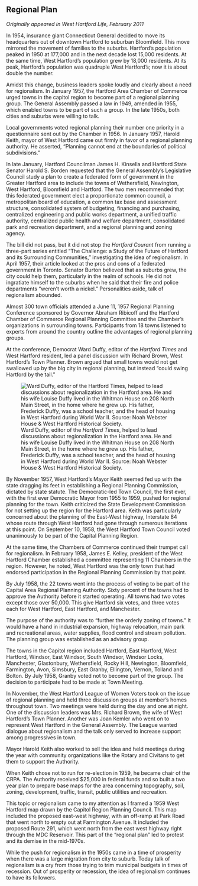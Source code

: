 ## Regional Plan {-}

*Originally appeared in West Hartford Life, February 2011*

In 1954, insurance giant Connecticut General decided to move its headquarters out of downtown Hartford to suburban Bloomfield. This move mirrored the movement of families to the suburbs. Hartford’s population peaked in 1950 at 177,000 and in the next decade lost 15,000 residents. At the same time, West Hartford’s population grew by 18,000 residents. At its peak, Hartford’s population was quadruple West Hartford’s; now it is about double the number.

Amidst this change, business leaders spoke loudly and clearly about a need for regionalism. In January 1957, the Hartford Area Chamber of Commerce urged towns in the capitol region to become part of a regional planning group. The General Assembly passed a law in 1949, amended in 1955, which enabled towns to be part of such a group. In the late 1950s, both cities and suburbs were willing to talk.

Local governments voted regional planning their number one priority in a questionnaire sent out by the Chamber in 1956. In January 1957, Harold Keith, mayor of West Hartford came out firmly in favor of a regional planning authority. He asserted, “Planning cannot end at the boundaries of political subdivisions.”

In late January, Hartford Councilman James H. Kinsella and Hartford State Senator Harold S. Borden requested that the General Assembly’s Legislative Council study a plan to create a federated form of government in the Greater Hartford area to include the towns of Wethersfield, Newington, West Hartford, Bloomfield and Hartford. The two men recommended that this federated government elect a proportionate common council, a metropolitan board of education, a common tax base and assessment structure, consolidated system of budgeting, financing and purchasing, centralized engineering and public works department, a unified traffic authority, centralized public health and welfare department, consolidated park and recreation department, and a regional planning and zoning agency.

The bill did not pass, but it did not stop the *Hartford Courant* from running a three-part series entitled “The Challenge: a Study of the Future of Hartford and its Surrounding Communities,” investigating the idea of regionalism. In April 1957, their article looked at the pros and cons of a federated government in Toronto. Senator Burton believed that as suburbs grew, the city could help them, particularly in the realm of schools. He did not ingratiate himself to the suburbs when he said that their fire and police departments “weren’t worth a nickel.” Personalities aside, talk of regionalism abounded.

Almost 300 town officials attended a June 11, 1957 Regional Planning Conference sponsored by Governor Abraham Ribicoff and the Hartford Chamber of Commerce Regional Planning Committee and the Chamber’s organizations in surrounding towns. Participants from 18 towns listened to experts from around the country outline the advantages of regional planning groups.

At the conference, Democrat Ward Duffy, editor of the *Hartford Times* and West Hartford resident, led a panel discussion with Richard Brown, West Hartford’s Town Planner. Brown argued that small towns would not get swallowed up by the big city in regional planning, but instead “could swing Hartford by the tail.”

![Ward Duffy, editor of the *Hartford Times*, helped to lead discussions about regionalization in the Hartford area. He and his wife Louise Duffy lived in the Whitman House on 208 North Main Street, in the home where he grew up. His father, Frederick Duffy, was a school teacher, and the head of housing in West Hartford during World War II. Source: Noah Webster House & West Hartford Historical Society.](images/09-ward-duffy-web.jpg)

By November 1957, West Hartford’s Mayor Keith seemed fed up with the state dragging its feet in establishing a Regional Planning Commission, dictated by state statute. The Democratic-led Town Council, the first ever, with the first ever Democratic Mayor from 1955 to 1959, pushed for regional planning for the town. Keith criticized the State Development Commission for not setting up the region for the Hartford area. Keith was particularly concerned about the planning of the East-West highway, Interstate 84 whose route through West Hartford had gone through numerous iterations at this point. On September 10, 1958, the West Hartford Town Council voted unanimously to be part of the Capital Planning Region.

At the same time, the Chambers of Commerce continued their trumpet call for regionalism. In February 1958, James E. Kelley, president of the West Hartford Chamber established a committee representing 11 Chambers in the region. However, he noted, West Hartford was the only town that had endorsed participation in the Regional Planning Commission by that point.

By July 1958, the 22 towns went into the process of voting to be part of the Capital Area Regional Planning Authority. Sixty percent of the towns had to approve the Authority before it started operating. All towns had two votes except those over 50,000. This give Hartford six votes, and three votes each for West Hartford, East Hartford, and Manchester.

The purpose of the authority was to “further the orderly zoning of towns.” It would have a hand in industrial expansion, highway relocation, main park and recreational areas, water supplies, flood control and stream pollution. The planning group was established as an advisory group.

The towns in the Capitol region included Hartford, East Hartford, West Hartford, Windsor, East Windsor, South Windsor, Windsor Locks, Manchester, Glastonbury, Wethersfield, Rocky Hill, Newington, Bloomfield, Farmington, Avon, Simsbury, East Granby, Ellington, Vernon, Tolland and Bolton. By July 1958, Granby voted not to become part of the group. The decision to participate had to be made at Town Meeting.

In November, the West Hartford League of Women Voters took on the issue of regional planning and held three discussion groups at member’s homes throughout town. Two meetings were held during the day and one at night. One of the discussion leaders was Mrs. Richard Brown, the wife of West Hartford’s Town Planner. Another was Joan Kemler who went on to represent West Hartford in the General Assembly. The League wanted dialogue about regionalism and the talk only served to increase support among progressives in town.

Mayor Harold Keith also worked to sell the idea and held meetings during the year with community organizations like the Rotary and Civitans to get them to support the Authority.

When Keith chose not to run for re-election in 1959, he became chair of the CRPA. The Authority received $25,000 in federal funds and so built a two year plan to prepare base maps for the area concerning topography, soil, zoning, development, traffic, transit, public utilities and recreation.

This topic or regionalism came to my attention as I framed a 1959 West Hartford map drawn by the Capitol Region Planning Council. This map included the proposed east-west highway, with an off-ramp at Park Road that went north to empty out at Farmington Avenue. It included the proposed Route 291, which went north from the east west highway right through the MDC Reservoir. This part of the “regional plan” led to protest and its demise in the mid-1970s.

While the push for regionalism in the 1950s came in a time of prosperity when there was a large migration from city to suburb. Today talk of regionalism is a cry from those trying to trim municipal budgets in times of recession. Out of prosperity or recession, the idea of regionalism continues to have its followers.
